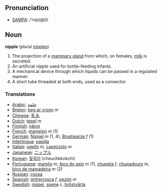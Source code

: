 == Pronunciation ==
*[[w:SAMPA|SAMPA]]: /'nip(@)l/

== Noun ==

'''nipple''' (plural [[nipples]])

# The projection of a [[mammary gland]] from which, on females, [[milk]] is secreted.
# An artificial nipple used for bottle-feeding infants.
# A mechanical device through which liquids can be passed in a regulated manner.
# A short tube threaded at both ends, used as a connector.

=== Translations ===
*[[Arabic]]: [[حلمة]]
*[[Breton]]: [[beg ar vronn]] ''m''
*[[Chinese]]: [[乳头]]
*[[Dutch]]: [[tepel]] ''m''
*[[Finnish]]: [[nänni]]
*[[French]]: [[mamelon]] ''m'' (1)
*[[German]]: [[Nippel]] ''m'' (1, 4), [[Brustwarze]] ''f'' (1)
*[[Interlingua]]: [[papilla]]
*[[Italian]]: [[ugello]] ''m'', [[capezzolo]] ''m''
*[[Japanese]]: [[ニップル]] 
*[[Korean]]: [[젖꼭지]] (cheuchkkokchi)
*[[Portuguese]]: [[mamilo]] ''m'', [[bico do seio]] ''m'' (1), [[chupeta]] ''f'', [[chupadouro]] ''m'', [[bico de mamadeira]] ''m'' (2)
*[[Russian]]: [[соска]]
*[[Spanish]]: [[entrerrosca]] ''f'', [[pezón]] ''m''
*[[Swedish]]: [[nippel]], [[spene]] ''c'', [[bröstvårta]]